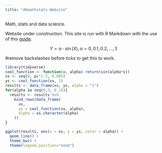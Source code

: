 ```yaml
---
title: "dkmathstats Website"
---
```


Math, stats and data science.

Website under construction. This site is run with R Markdown with the use of this [guide](http://nickstrayer.me/RMarkdown_Sites_tutorial/).

$$Y = \alpha \cdot \sin(X), \alpha = 0,0.1,0.2,...,3$$


#remove backslashes before ticks to get this to work. 

```r
library(tidyverse)
cool_function <- function(x, alpha) return(sin(alpha*x))
xs <- seq(0, pi*1.5, 0.005)
ys <- cool_function(xs, 1)
results <- data_frame(xs, ys, alpha = "1")
for(alpha in seq(0,3, 0.1)){
  results <- results %>% 
    bind_rows(data_frame(
      xs, 
      ys = cool_function(xs, alpha),
      alpha = as.character(alpha)
    ))
}

ggplot(results, aes(x = xs, y = ys, color = alpha)) + 
  geom_line() + 
  theme_bw() + 
  theme(legend.position="none")
```
